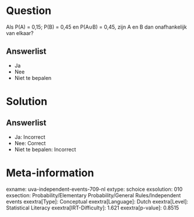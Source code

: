 Question
========

Als P(A) = 0,15; P(B) = 0,45 en P(A∪B) = 0,45, zijn A en B dan
onafhankelijk van elkaar?

Answerlist
----------

* Ja
* Nee
* Niet te bepalen

Solution
========

Answerlist
----------

* Ja: Incorrect
* Nee: Correct
* Niet te bepalen: Incorrect

Meta-information
================
exname: uva-independent-events-709-nl
extype: schoice
exsolution: 010
exsection: Probability/Elementary Probability/General Rules/Independent events
exextra[Type]: Conceptual
exextra[Language]: Dutch
exextra[Level]: Statistical Literacy
exextra[IRT-Difficulty]: 1.621
exextra[p-value]: 0.8515
